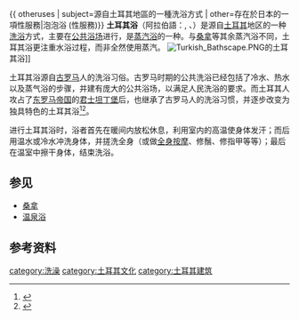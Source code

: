 {{ otheruses | subject=源自土耳其地區的一種洗浴方式 | other=存在於日本的一項性服務|泡泡浴 (性服務)}}
'''土耳其浴'''（阿拉伯語：{{rtl-lang|ar|حمّام}}, {{lang|ar|ḥammām|}}、{{lang-tr|Hamam}}）是源自[[土耳其|土耳其]]地区的一种[[洗浴|洗浴]]方式，主要在[[公共浴场|公共浴场]]进行，是[[蒸汽浴|蒸汽浴]]的一种。与[[桑拿|桑拿]]等其余蒸汽浴不同，土耳其浴更注重水浴过程，而非全然使用蒸汽。
[[Image:Turkish_Bathscape.PNG|thumb]]的土耳其浴]]

土耳其浴源自[[古罗马|古罗马]]人的洗浴习俗。古罗马时期的公共洗浴已经包括了冷水、热水以及蒸气浴的步骤，并建有庞大的公共浴场，以满足人民洗浴的要求。而土耳其人攻占了[[东罗马帝国|东罗马帝国]]的[[君士坦丁堡|君士坦丁堡]]后，也继承了古罗马人的洗浴习惯，并逐步改变为独具特色的土耳其浴<ref name=":0">{{Cite book|title=The Grove Encyclopedia of Islamic Art and Architecture|publisher=Oxford University Press|year=2009|editor-last=M. Bloom|editor-first=Jonathan|chapter=Bath|editor-last2=S. Blair|editor-first2=Sheila}}</ref><ref name=":02">{{Cite book|last=Marçais|first=Georges|title=L'architecture musulmane d'Occident|publisher=Arts et métiers graphiques|year=1954|location=Paris}}</ref>。

进行土耳其浴时，浴者首先在暖间内放松休息，利用室内的高温使身体发汗；而后用温水或冷水冲洗身体，并搓洗全身（或做[[按摩|全身按摩]]、修鬚、修指甲等等）；最后在温室中擦干身体，结束洗浴。

== 参见 ==
{{Commonscat|Hammams}}
*[[桑拿|桑拿]]
*[[温泉浴|温泉浴]]

== 参考资料 ==
{{reflist}}

{{nudity}}
{{Authority control}}
[[category:洗澡|category:洗澡]]
[[category:土耳其文化|category:土耳其文化]] 
[[category:土耳其建筑|category:土耳其建筑]]